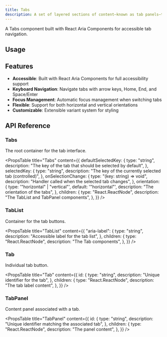 ```yaml
---
title: Tabs
description: A set of layered sections of content—known as tab panels—that are displayed one at a time.
---
```


A Tabs component built with React Aria Components for accessible tab navigation.

## Usage

<ComponentPreview component="tabs" example="basic" />

## Features

- **Accessible**: Built with React Aria Components for full accessibility support
- **Keyboard Navigation**: Navigate tabs with arrow keys, Home, End, and Space/Enter
- **Focus Management**: Automatic focus management when switching tabs
- **Flexible**: Support for both horizontal and vertical orientations
- **Customizable**: Extensible variant system for styling

## API Reference

### Tabs

The root container for the tab interface.

<PropsTable
  title="Tabs"
  content={{
    defaultSelectedKey: {
      type: "string",
      description: "The key of the tab that should be selected by default",
    },
    selectedKey: {
      type: "string",
      description: "The key of the currently selected tab (controlled)",
    },
    onSelectionChange: {
      type: "(key: string) => void",
      description: "Handler called when the selected tab changes",
    },
    orientation: {
      type: '"horizontal" | "vertical"',
      default: '"horizontal"',
      description: "The orientation of the tabs",
    },
    children: {
      type: "React.ReactNode",
      description: "The TabList and TabPanel components",
    },
  }}
/>

### TabList

Container for the tab buttons.

<PropsTable
  title="TabList"
  content={{
    "aria-label": {
      type: "string",
      description: "Accessible label for the tab list",
    },
    children: {
      type: "React.ReactNode",
      description: "The Tab components",
    },
  }}
/>

### Tab

Individual tab button.

<PropsTable
  title="Tab"
  content={{
    id: {
      type: "string",
      description: "Unique identifier for the tab",
    },
    children: {
      type: "React.ReactNode",
      description: "The tab label content",
    },
  }}
/>

### TabPanel

Content panel associated with a tab.

<PropsTable
  title="TabPanel"
  content={{
    id: {
      type: "string",
      description: "Unique identifier matching the associated tab",
    },
    children: {
      type: "React.ReactNode",
      description: "The panel content",
    },
  }}
/>
